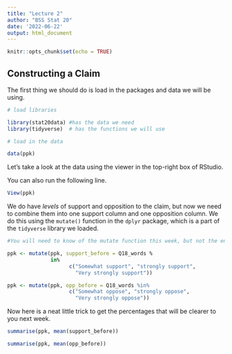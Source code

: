 ```yaml
---
title: "Lecture 2"
author: "BSS Stat 20"
date: '2022-06-22'
output: html_document
---
```


```r
knitr::opts_chunk$set(echo = TRUE)
```

## Constructing a Claim

The first thing we should do is load in the packages and data we will be using.

```r
# load libraries

library(stat20data) #has the data we need
library(tidyverse)  # has the functions we will use

# load in the data

data(ppk)
```

Let's take a look at the data using the viewer in the top-right box of RStudio.

You can also run the following line.

```r
View(ppk)

```

We do have *levels* of support and opposition to the claim, but now we need to combine them into one support column and one opposition column. We do this using the `mutate()` function in the `dplyr` package, which is a part of the `tidyverse` library we loaded.

```r
#You will need to know of the mutate function this week, but not the entirety of the syntax. This will be for next week.

ppk <- mutate(ppk, support_before = Q18_words %
              in%
                    c("Somewhat support", "strongly support",
                      "Very strongly support"))

ppk <- mutate(ppk, opp_before = Q18_words %in%
                    c("Somewhat oppose", "strongly oppose",
                      "Very strongly oppose"))
```

Now here is a neat little trick to get the percentages that will be clearer to you next week.

```r
summarise(ppk, mean(support_before))

summarise(ppk, mean(opp_before))

```
